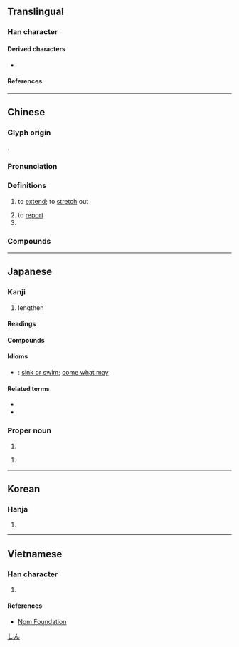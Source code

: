 {{character info/new}}
==Translingual==

===Han character===
{{Han char|rn=9|rad=人|as=05|sn=7|four=25206|canj=OLWL|ids=⿰亻申}}

====Derived characters====
* {{l|mul|[[𭈁]], [[𥆓]], [[𦕽]], [[𨁬]], [[敒]], [[𫣰]]}}

====References====
{{Han ref|kx=0097.060|dkj=00481|dj=0205.120|hdz=10133.020|uh=4F38}}

----

==Chinese==
{{zh-forms}}

===Glyph origin===
{{Han etym}}
{{Han compound|alt1=亻|人|申|ls=psc|c1=s|c2=p|t1=man}}.

===Pronunciation===
{{zh-pron
|m=shēn
|c=san1
|h=pfs=chhûn/sṳ̂n
|h_note=chhûn - vernacular; sṳ̂n - literary
|mn=chhun/qz,xm:chhng/sin
|mn_note=chhun/chhng - vernacular; sin - literary
|mn-t=cung1/sing1
|mn-t_note=cung1 - vernacular; sing1 - literary
|mc=y
|oc=y
|ma=
|cat=v,pn
}}

===Definitions===
{{zh-hanzi}}

# to [[extend]]; to [[stretch]] out
#: {{zh-x|伸長 兩 隻 手|to extend two hands}}
# to [[report]]
# {{surname|lang=zh}}

===Compounds===
{{zh-der|伸鉤索鐵|伸舌頭|伸張|伸出|伸志|伸出援手|伸懶腰|伸頭探腦|伸頭縮頸|伸腰|伸手牌|伸剖|伸張正義|小屈大伸|延伸|伸縮縫|伸縮尺|伸縮|伸手|屈伸|屈一伸萬|平伸|仰首伸眉|伸眉|伸開|伸腿瞪眼|伸展|伸直|伸冤|伸長|伸腿|伸眉吐氣|以屈求伸|欠伸|握鉤伸鐵|眉頭不伸|有屈無伸|詘寸伸尺|能屈能伸|顰伸|蠖屈求伸|轉伸|伸港}}

{{zh-cat|Elementary}}

----

==Japanese==

===Kanji===
{{ja-kanji|grade=c|rs=人05}}

# lengthen

====Readings====
{{ja-readings
|on=しん
|kun=の-びる, の-べる, の-ばす
}}

====Compounds====
{{col5|ja|{{ja-l|伸筋}}
|{{ja-l|伸縮}}
|{{ja-l|伸張}}
|{{ja-l|伸長}}, {{ja-l|伸暢}}
|{{ja-l|伸展}}
|{{ja-l|伸度}}
}}

====Idioms====
* {{ja-r|伸るか反るか|のる か そる か}}: [[sink or swim]]; [[come what may]]

====Related terms====
* {{l|ja|伸す}}
* {{l|ja|伸べ広げる}}

===Proper noun===
{{ja-pos|proper|しん}}

# {{given name|male|lang=ja}}

{{ja-pos|proper|のぶる}}

# {{given name|male|lang=ja}}

[[Category:Japanese male given names|しん]]

----

==Korean==

===Hanja===
{{ko-hanja|hangeul=신|rv=sin|mr=sin}}

# {{defn|lang=ko|sort=人05}}

----

==Vietnamese==

===Han character===
{{vi-hantu|[[thân]]|rs=人05}}

# {{defn|lang=vi|sort=人05}}

====References====
* [http://nomfoundation.org/common/nom_details.php?codepoint=4f38 Nom Foundation]